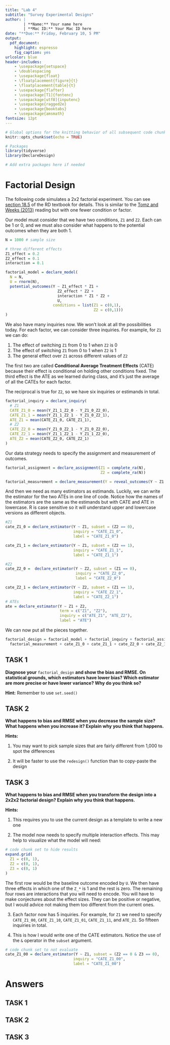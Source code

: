```yaml
---
title: "Lab 4"
subtitle: "Survey Experimental Designs"
author: |
        | **Name:** Your name here
        | **Mac ID:** Your Mac ID here
date: "**Due:** Friday, February 10, 5 PM"
output: 
  pdf_document:
    highlight: espresso
    fig_caption: yes
urlcolor: blue
header-includes:
    - \usepackage{setspace}
    - \doublespacing
    - \usepackage{float}
    - \floatplacement{figure}{t}
    - \floatplacement{table}{t}
    - \usepackage{flafter}
    - \usepackage[T1]{fontenc}
    - \usepackage[utf8]{inputenc}
    - \usepackage{ragged2e}
    - \usepackage{booktabs}
    - \usepackage{amsmath}
fontsize: 12pt
---
```


```r
# Global options for the knitting behavior of all subsequent code chunks
knitr::opts_chunk$set(echo = TRUE)

# Packages
library(tidyverse)
library(DeclareDesign)

# Add extra packages here if needed
```

# Factorial Design

The following code simulates a 2x2 factorial experiment. You can see [section 18.5](https://book.declaredesign.org/experimental-causal.html#factorial-experiments) of the RD textbook for details. This is similar to the [Tomz and Weeks (2013)](https://doi.org/10.1017/S0003055413000488) reading but with one fewer condition or factor.

Our model must consider that we have two conditions, `Z1` and `Z2`. Each can be 1 or 0, and we must also consider what happens to the potential outcomes when they are both 1.

```r
N = 1000 # sample size

# three different effects
Z1_effect = 0.2
Z2_effect = 0.1
interaction = 0.1

factorial_model = declare_model(
  N = N,
  U = rnorm(N), 
  potential_outcomes(Y ~ Z1_effect * Z1 +
                       Z2_effect * Z2 +
                       interaction * Z1 * Z2 +
                       U,
                     conditions = list(Z1 = c(0,1),
                                       Z2 = c(0,1)))
)
```

We also have many inquiries now. We won't look at all the possibilities today. For each factor, we can consider three inquiries. For example, for `Z1` we can do:

1. The effect of switching `Z1` from 0 to 1 when `Z2` is 0
2. The effect of switching `Z1` from 0 to 1 when `Z2` is 1
3. The general effect over `Z1` across different values of `Z2`

The first two are called **Conditional Average Treatment Effects** (CATE) because their effect is conditional on holding other conditions fixed. The third effect is the ATE as we learned during class, and it's just the average of all the CATEs for each factor.

The reciprocal is true for `Z2`, so we have six inquiries or estimands in total.

```r
factorial_inquiry = declare_inquiry(
  # Z1
  CATE_Z1_0 = mean(Y_Z1_1_Z2_0 - Y_Z1_0_Z2_0),
  CATE_Z1_1 = mean(Y_Z1_1_Z2_1 - Y_Z1_0_Z2_1),
  ATE_Z1 = mean(CATE_Z1_0, CATE_Z1_1),
  # Z2
  CATE_Z2_0 = mean(Y_Z1_0_Z2_1 - Y_Z1_0_Z2_0),
  CATE_Z2_1 = mean(Y_Z1_1_Z2_1 - Y_Z1_1_Z2_0),
  ATE_Z2 = mean(CATE_Z2_0, CATE_Z2_1)
)
```

Our data strategy needs to specify the assignment and measurement of outcomes. 

```r
factorial_assignment = declare_assignment(Z1 = complete_ra(N),
                                          Z2 = complete_ra(N))

factorial_measurement = declare_measurement(Y = reveal_outcomes(Y ~ Z1 + Z2))
```

And then we need as many estimators as estimands. Luckily, we can write the estimator for the two ATEs in one line of code. Notice how the names of the estimators are the same as the estimands but with CATE and ATE in lowercase. R is case sensitive so it will understand upper and lowercase versions as different objects.

```r
#Z1
cate_Z1_0 = declare_estimator(Y ~ Z1, subset = (Z2 == 0), 
                              inquiry = "CATE_Z1_0", 
                              label = "CATE_Z1_0")

cate_Z1_1 = declare_estimator(Y ~ Z1, subset = (Z2 == 1), 
                              inquiry = "CATE_Z1_1", 
                              label = "CATE_Z1_1")

#Z2
cate_Z2_0 =  declare_estimator(Y ~ Z2, subset = (Z1 == 0),
                               inquiry = "CATE_Z2_0", 
                               label = "CATE_Z2_0")

cate_Z2_1 = declare_estimator(Y ~ Z2, subset = (Z1 == 1),
                              inquiry = "CATE_Z2_1", 
                              label = "CATE_Z2_1")
# ATEs
ate = declare_estimator(Y ~ Z1 + Z2, 
                        term = c("Z1", "Z2"),
                        inquiry = c("ATE_Z1", "ATE_Z2"),
                        label = "ATE")
```

We can now put all the pieces together.

```r
factorial_design = factorial_model + factorial_inquiry + factorial_assignment +
  factorial_measurement + cate_Z1_0 + cate_Z1_1 + cate_Z2_0 + cate_Z2_1 + ate
```


## TASK 1

**Diagnose your** `factorial_design` **and show the bias and RMSE. On statistical grounds, which estimators have lower bias? Which estimator are more precise or have lower variance? Why do you think so?**

**Hint:** Remember to use `set.seed()`

## TASK 2

**What happens to bias and RMSE when you decrease the sample size? What happens when you increase it? Explain why you think that happens.**

**Hints:**

1. You may want to pick sample sizes that are fairly different from 1,000 to spot the differences

2. It will be faster to use the `redesign()` function than to copy-paste the design

## TASK 3

**What happens to bias and RMSE when you transform the design into a 2x2x2 factorial design? Explain why you think that happens.**

**Hints:**

1. This requires you to use the current design as a template to write a new one

2. The model now needs to specify multiple interaction effects. This may help to visualize what the model will need:

```r
# code chunk set to hide results
expand.grid(
  Z1 = c(0, 1),
  Z2 = c(0, 1),
  Z3 = c(0, 1)
)
```

The first row would be the baseline outcome encoded by `U`. We then have three effects in which one of the `Z_*` is 1 and the rest is zero. The remaining four rows are interactions that you will need to encode. You will have to make conjectures about the effect sizes. They can be positive or negative, but I would advice not making them too different from the current ones.

3. Each factor now has 5 inquiries. For example, for `Z1` we need to specify `CATE_Z1_00`, `CATE_Z1_10`, `CATE_Z1_01`, `CATE_Z1_11`, and `ATE_Z1`. So fifteen inquiries in total.

4. This is how I would write one of the CATE estimators. Notice the use of the `&` operator in the `subset` argument.

```r
# code chunk set to not evaluate
cate_Z1_00 = declare_estimator(Y ~ Z1, subset = (Z2 == 0 & Z3 == 0), 
                              inquiry = "CATE_Z1_00", 
                              label = "CATE_Z1_00")
```


# Answers

## TASK 1

## TASK 2

## TASK 3





